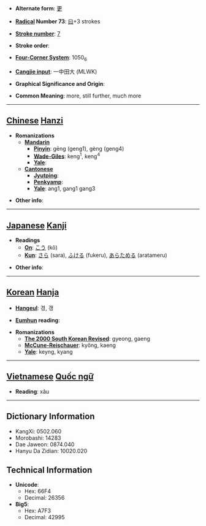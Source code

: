 * '''Alternate form''': [[更]]

* '''[[Wiktionary:Chinese radical index| Radical]] Number 73''': [[Wiktionary:Chinese radical index 曰|曰]]+3 strokes

* '''[[Wiktionary:Chinese total strokes index|Stroke number]]''': [[Wiktionary:Chinese total strokes index 7|7]]

* '''Stroke order''': 

* '''[[Wiktionary:Chinese four corner index|Four-Corner System]]''': 1050<sub>6</sub>

* '''[[Wiktionary:Chinese Cangjie index|Cangjie input]]''': 一中田大 (MLWK)

* '''Graphical Significance and Origin''': 

* '''Common Meaning''': more, still further, much more

----

== [[Chinese]] [[Hanzi]] ==

* '''Romanizations'''
** '''[[Mandarin]]'''
*** '''[[Pinyin]]''': gēng (geng1), gèng (geng4)
*** '''[[Wade-Giles]]''': keng<sup>1</sup>, keng<sup>4</sup>
*** '''[[Yale]]''': 
** '''[[Cantonese]]'''
*** '''[[Jyutping]]''':
*** '''[[Penkyamp]]''': 
*** '''[[Yale]]''': ang1, gang1 gang3

* '''Other info''': 

----

== [[Japanese]] [[Kanji]] ==

* '''Readings'''
** '''[[On]]''': [[こう]] (kō)
** '''[[Kun]]''': [[さら]] (sara), [[ふける]] (fukeru), [[あらためる]] (aratameru)

* '''Other info''':  

----

== [[Korean]] [[Hanja]] ==

* '''[[Hangeul]]''': 경, 갱

* '''[[Eumhun]] reading''': 

* '''Romanizations'''
** '''[[The 2000 South Korean Revised Romanization|The 2000 South Korean Revised]]''': gyeong, gaeng
** '''[[McCune-Reischauer]]''': kyŏng, kaeng
** '''[[Yale]]''': keyng, kyang


----

== [[Vietnamese]] [[Quốc ngữ]] ==

* '''Reading''': xâu

----

== Dictionary Information ==

* KangXi: 0502.060
* Morobashi: 14283
* Dae Jaweon: 0874.040
* Hanyu Da Zidian: 10020.020

== Technical Information ==

* '''Unicode''':
** Hex: 66F4
** Decimal: 26356
* '''Big5''':
** Hex: A7F3
** Decimal: 42995